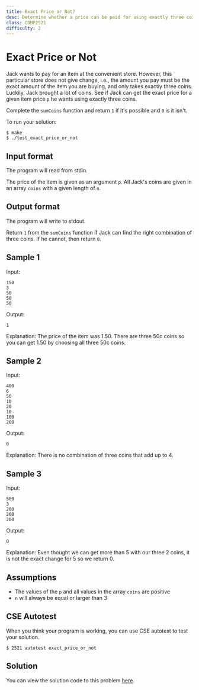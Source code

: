 ```yaml
---
title: Exact Price or Not?
desc: Determine whether a price can be paid for using exactly three coins.
class: COMP2521
difficulty: 2
---
```


# Exact Price or Not

Jack wants to pay for an item at the convenient store. However, this particular store does not give change, i.e., the amount you pay must be the exact amount of the item you are buying, and only takes exactly three coins. Luckily, Jack brought a lot of coins. See if Jack can get the exact price for a given item price `p` he wants using exactly three coins.

Complete the `sumCoins` function and return `1` if it's possible and `0` is it isn't.

To run your solution:

```bash:~/2521-revision/exact_price_or_not
$ make
$ ./test_exact_price_or_not
```

## Input format

The program will read from stdin.

The price of the item is given as an argument `p`. All Jack's coins are given in an array `coins` with a given length of `n`.

## Output format

The program will write to stdout.

Return `1` from the `sumCoins` function if Jack can find the right combination of three coins. If he cannot, then return `0`.

## Sample 1

Input:

```bash:~/2521-revision/exact_price_or_not
150
3
50
50
50

```

Output:

```bash:~/2521-revision/exact_price_or_not
1

```

Explanation: The price of the item was 1.50. There are three 50c coins so you can get 1.50 by choosing all three 50c coins.

## Sample 2

Input:

```bash:~/2521-revision/exact_price_or_not
400
6
50
10
20
10
100
200

```

Output:

```bash:~/2521-revision/exact_price_or_not
0

```

Explanation: There is no combination of three coins that add up to 4.

## Sample 3

Input:

```bash:~/2521-revision/exact_price_or_not
500
3
200
200
200

```

Output:

```bash:~/2521-revision/exact_price_or_not
0

```

Explanation: Even thought we can get more than 5 with our three 2 coins, it is not the exact change for 5 so we return 0.

## Assumptions

- The values of the `p` and all values in the array `coins` are positive
- `n` will always be equal or larger than 3

## CSE Autotest

When you think your program is working, you can use CSE autotest to test your solution.

```bash:~/2521-revision/exact_price_or_not
$ 2521 autotest exact_price_or_not
```

## Solution

You can view the solution code to this problem [here](https://github.com/dqna64/comp2521-revision-session/blob/main/problems/exact_price_or_not/solution/exact_price_or_not.c).
